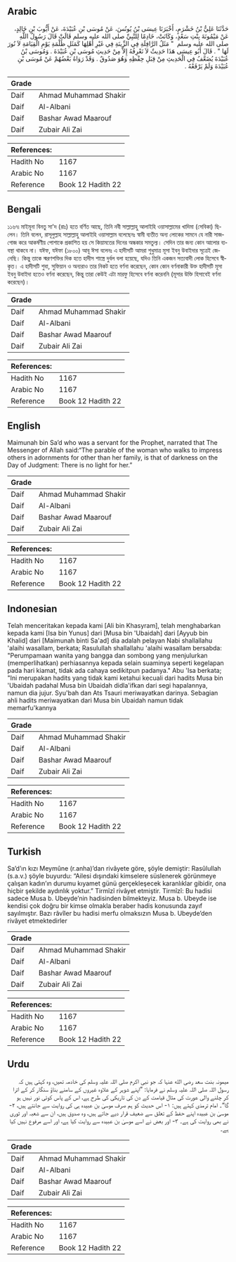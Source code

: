 ## Arabic


<div dir="rtl" lang="ar" style={{fontSize:'larger',backgroundColor:'#f8f9fa',padding:20}}>
حَدَّثَنَا عَلِيُّ بْنُ خَشْرَمٍ، أَخْبَرَنَا عِيسَى بْنُ يُونُسَ، عَنْ مُوسَى بْنِ عُبَيْدَةَ، عَنْ أَيُّوبَ بْنِ خَالِدٍ، عَنْ مَيْمُونَةَ بِنْتِ سَعْدٍ، وَكَانَتْ، خَادِمًا لِلنَّبِيِّ صلى الله عليه وسلم قَالَتْ قَالَ رَسُولُ اللَّهِ صلى الله عليه وسلم ‏ "‏ مَثَلُ الرَّافِلَةِ فِي الزِّينَةِ فِي غَيْرِ أَهْلِهَا كَمَثَلِ ظُلْمَةِ يَوْمِ الْقِيَامَةِ لاَ نُورَ لَهَا ‏"‏ ‏.‏ قَالَ أَبُو عِيسَى هَذَا حَدِيثٌ لاَ نَعْرِفُهُ إِلاَّ مِنْ حَدِيثِ مُوسَى بْنِ عُبَيْدَةَ ‏.‏ وَمُوسَى بْنُ عُبَيْدَةَ يُضَعَّفُ فِي الْحَدِيثِ مِنْ قِبَلِ حِفْظِهِ وَهُوَ صَدُوقٌ ‏.‏ وَقَدْ رَوَاهُ بَعْضُهُمْ عَنْ مُوسَى بْنِ عُبَيْدَةَ وَلَمْ يَرْفَعْهُ ‏.‏
</div>
<div style={{backgroundColor:'#f8f9fa',padding:20, marginBottom: 10}}><table> <thead> <tr> <th>Grade</th> <th></th> </tr> </thead> <tbody> <tr><td>Daif</td><td>Ahmad Muhammad Shakir</td></tr><tr><td>Daif</td><td>Al-Albani</td></tr><tr><td>Daif</td><td>Bashar Awad Maarouf</td></tr><tr><td>Daif</td><td>Zubair Ali Zai</td></tr></tbody></table><table> <thead> <tr> <th>References:</th> <th></th> </tr> </thead> <tbody><tr><td>Hadith No</td><td>1167</td></tr><tr><td>Arabic No</td><td>1167</td></tr><tr><td>Reference</td><td>Book 12 Hadith 22</td></tr></tbody></table></div>

## Bengali


<div dir="ltr" lang="bn" style={{fontSize:'larger',backgroundColor:'#f8f9fa',padding:20}}>
১১৬৭৷ মাইমূনা বিনতু সা'দ (রাঃ) হতে বর্ণিত আছে, তিনি নবী সাল্লাল্লাহু আলাইহি ওয়াসাল্লামের খাদিমা (সেবিকা) ছিলেন। তিনি বলেন, রাসূলুল্লাহ সাল্লাল্লাহু আলাইহি ওয়াসাল্লাম বলেছেনঃ স্বামী ব্যতীত অন্য লোকের সামনে যে নারী সাজগোজ করে আকর্ষণীয় পোশাকে প্রকাশিত হয় সে কিয়ামতের দিনের অন্ধকার সমতুল্য। সেদিন তার জন্য কোন আলোর ব্যবস্থা থাকবে না। যঈফ, যঈফা (১৮০০) আবূ ঈসা বলেনঃ এ হাদীসটি আমরা শুধুমাত্র মূসা ইবনু উবাইদার সূত্রেই জেনেছি। কিন্তু তাকে স্মরণশক্তির দিক হতে হাদীস শাস্ত্রে দুর্বল বলা হয়েছে, যদিও তিনি একজন সত্যবাদী লোক হিসেবে স্বীকৃত। এ হাদীসটি শুবা, সুফিয়ান ও অন্যরাও তার নিকট হতে বর্ণনা করেছেন, কোন কোন বর্ণনাকারী উক্ত হাদীসটি মূসা ইবনু উবাইদা হতেও বর্ণনা করেছেন, কিন্তু তারা কেউই এটা মারফু হিসেবে বর্ণনা করেননি (মূসার উক্তি হিসাবেই বর্ণনা করেছেন)।
</div>
<div style={{backgroundColor:'#f8f9fa',padding:20, marginBottom: 10}}><table> <thead> <tr> <th>Grade</th> <th></th> </tr> </thead> <tbody> <tr><td>Daif</td><td>Ahmad Muhammad Shakir</td></tr><tr><td>Daif</td><td>Al-Albani</td></tr><tr><td>Daif</td><td>Bashar Awad Maarouf</td></tr><tr><td>Daif</td><td>Zubair Ali Zai</td></tr></tbody></table><table> <thead> <tr> <th>References:</th> <th></th> </tr> </thead> <tbody><tr><td>Hadith No</td><td>1167</td></tr><tr><td>Arabic No</td><td>1167</td></tr><tr><td>Reference</td><td>Book 12 Hadith 22</td></tr></tbody></table></div>

## English


<div dir="ltr" lang="en" style={{fontSize:'larger',backgroundColor:'#f8f9fa',padding:20}}>
Maimunah bin Sa’d who was a servant for the Prophet, narrated that The Messenger of Allah said:“The parable of the woman who walks to impress others in adornments for other than her family, is that of darkness on the Day of Judgment: There is no light for her.”
</div>
<div style={{backgroundColor:'#f8f9fa',padding:20, marginBottom: 10}}><table> <thead> <tr> <th>Grade</th> <th></th> </tr> </thead> <tbody> <tr><td>Daif</td><td>Ahmad Muhammad Shakir</td></tr><tr><td>Daif</td><td>Al-Albani</td></tr><tr><td>Daif</td><td>Bashar Awad Maarouf</td></tr><tr><td>Daif</td><td>Zubair Ali Zai</td></tr></tbody></table><table> <thead> <tr> <th>References:</th> <th></th> </tr> </thead> <tbody><tr><td>Hadith No</td><td>1167</td></tr><tr><td>Arabic No</td><td>1167</td></tr><tr><td>Reference</td><td>Book 12 Hadith 22</td></tr></tbody></table></div>

## Indonesian


<div dir="ltr" lang="id" style={{fontSize:'larger',backgroundColor:'#f8f9fa',padding:20}}>
Telah menceritakan kepada kami [Ali bin Khasyram], telah menghabarkan kepada kami [Isa bin Yunus] dari [Musa bin 'Ubaidah] dari [Ayyub bin Khalid] dari [Maimunah binti Sa'ad] dia adalah pelayan Nabi shallallahu 'alaihi wasallam, berkata; Rasulullah shallallahu 'alaihi wasallam bersabda: "Perumpamaan wanita yang bangga dan sombong yang menjulurkan (memperlihatkan) perhiasannya kepada selain suaminya seperti kegelapan pada hari kiamat, tidak ada cahaya sedikitpun padanya." Abu 'Isa berkata; "Ini merupakan hadits yang tidak kami ketahui kecuali dari hadits Musa bin 'Ubaidah padahal Musa bin Ubaidah didla'ifkan dari segi hapalannya, namun dia jujur. Syu'bah dan Ats Tsauri meriwayatkan darinya. Sebagian ahli hadits meriwayatkan dari Musa bin Ubaidah namun tidak memarfu'kannya
</div>
<div style={{backgroundColor:'#f8f9fa',padding:20, marginBottom: 10}}><table> <thead> <tr> <th>Grade</th> <th></th> </tr> </thead> <tbody> <tr><td>Daif</td><td>Ahmad Muhammad Shakir</td></tr><tr><td>Daif</td><td>Al-Albani</td></tr><tr><td>Daif</td><td>Bashar Awad Maarouf</td></tr><tr><td>Daif</td><td>Zubair Ali Zai</td></tr></tbody></table><table> <thead> <tr> <th>References:</th> <th></th> </tr> </thead> <tbody><tr><td>Hadith No</td><td>1167</td></tr><tr><td>Arabic No</td><td>1167</td></tr><tr><td>Reference</td><td>Book 12 Hadith 22</td></tr></tbody></table></div>

## Turkish


<div dir="ltr" lang="tr" style={{fontSize:'larger',backgroundColor:'#f8f9fa',padding:20}}>
Sa’d’ın kızı Meymûne (r.anha)’dan rivâyete göre, şöyle demiştir: Rasûlullah (s.a.v.) şöyle buyurdu: “Ailesi dışındaki kimselere süslenerek görünmeye çalışan kadın’ın durumu kıyamet günü gerçekleşecek karanlıklar gibidir, ona hiçbir şekilde aydınlık yoktur.” Tirmîzî rivâyet etmiştir. Tirmîzî: Bu hadisi sadece Musa b. Ubeyde’nin hadisinden bilmekteyiz. Musa b. Ubeyde ise kendisi çok doğru bir kimse olmakla beraber hadis konusunda zayıf sayılmıştır. Bazı râvîler bu hadisi merfu olmaksızın Musa b. Ubeyde’den rivâyet etmektedirler
</div>
<div style={{backgroundColor:'#f8f9fa',padding:20, marginBottom: 10}}><table> <thead> <tr> <th>Grade</th> <th></th> </tr> </thead> <tbody> <tr><td>Daif</td><td>Ahmad Muhammad Shakir</td></tr><tr><td>Daif</td><td>Al-Albani</td></tr><tr><td>Daif</td><td>Bashar Awad Maarouf</td></tr><tr><td>Daif</td><td>Zubair Ali Zai</td></tr></tbody></table><table> <thead> <tr> <th>References:</th> <th></th> </tr> </thead> <tbody><tr><td>Hadith No</td><td>1167</td></tr><tr><td>Arabic No</td><td>1167</td></tr><tr><td>Reference</td><td>Book 12 Hadith 22</td></tr></tbody></table></div>

## Urdu


<div dir="rtl" lang="ur" style={{fontSize:'larger',backgroundColor:'#f8f9fa',padding:20}}>
میمونہ بنت سعد رضی الله عنہا کہ جو نبی اکرم صلی اللہ علیہ وسلم کی خادمہ تھیں، وہ کہتی ہیں کہ رسول اللہ صلی اللہ علیہ وسلم نے فرمایا: ”اپنے شوہر کے علاوہ غیروں کے سامنے بناؤ سنگار کر کے اترا کر چلنے والی عورت کی مثال قیامت کے دن کی تاریکی کی طرح ہے، اس کے پاس کوئی نور نہیں ہو گا“۔ امام ترمذی کہتے ہیں: ۱- اس حدیث کو ہم صرف موسیٰ بن عبیدہ ہی کی روایت سے جانتے ہیں، ۲- موسیٰ بن عبیدہ اپنے حفظ کے تعلق سے ضعیف قرار دیے جاتے ہیں، وہ صدوق ہیں، ان سے شعبہ اور ثوری نے بھی روایت کی ہے۔ ۳- اور بعض نے اسے موسیٰ بن عبیدہ سے روایت کیا ہے، اور اسے مرفوع نہیں کیا ہے۔
</div>
<div style={{backgroundColor:'#f8f9fa',padding:20, marginBottom: 10}}><table> <thead> <tr> <th>Grade</th> <th></th> </tr> </thead> <tbody> <tr><td>Daif</td><td>Ahmad Muhammad Shakir</td></tr><tr><td>Daif</td><td>Al-Albani</td></tr><tr><td>Daif</td><td>Bashar Awad Maarouf</td></tr><tr><td>Daif</td><td>Zubair Ali Zai</td></tr></tbody></table><table> <thead> <tr> <th>References:</th> <th></th> </tr> </thead> <tbody><tr><td>Hadith No</td><td>1167</td></tr><tr><td>Arabic No</td><td>1167</td></tr><tr><td>Reference</td><td>Book 12 Hadith 22</td></tr></tbody></table></div>